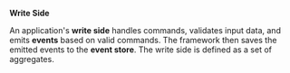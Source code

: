 **Write Side**

An application's **write side** handles commands, validates input data, and emits **events** based on valid commands. The framework then saves the emitted events to the **event store**. The write side is defined as a set of aggregates.

<!--

The chart below illustrates the reSolve write side's architecture.

![Write Side](../static/write-side-chart.png) -->
